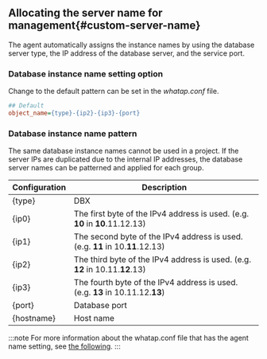 ## Allocating the server name for management{#custom-server-name}

The agent automatically assigns the instance names by using the database server type, the IP address of the database server, and the service port.

### Database instance name setting option

Change to the default pattern can be set in the _whatap.conf_ file.

```ini title='whatap.conf'
## Default
object_name={type}-{ip2}-{ip3}-{port}
```

### Database instance name pattern

The same database instance names cannot be used in a project. If the server IPs are duplicated due to the internal IP addresses, the database server names can be patterned and applied for each group.

| Configuration     | Description                                                                      |
| ----------------- | -------------------------------------------------------------------------------- |
| {type}            | DBX                                                                              |
| {ip0}             | The first byte of the IPv4 address is used. (e.g. **10** in **10**.11.12.13)     |
| {ip1}             | The second byte of the IPv4 address is used. (e.g. **11** in 10.**11**.12.13)    |
| {ip2}             | The third byte of the IPv4 address is used. (e.g. **12** in 10.11.**12**.13)     |
| {ip3}             | The fourth byte of the IPv4 address is used. (e.g. **13** in 10.11.12.**13**)    |
| {port}            | Database port                                                                    |
| {hostname}        | Host name                                                                        |

:::note
For more information about the whatap.conf file that has the agent name setting, see [the following](agent-naming).
:::
